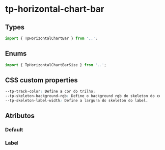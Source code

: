 
<Meta of={horizontalChartBarStories} />

# tp-horizontal-chart-bar

## Types

```ts
import { TpHorizontalChartBar } from '..';
```

## Enums

```ts
import { TpHorizontalChartBarSize } from '..';
```

## CSS custom properties

```css
--tp-track-color: Define a cor do trilho;
--tp-skeleton-background-rgb: Define o background rgb do skeleton do componente.
--tp-skeleton-label-width: Define a largura do skeleton do label.
```

## Atributos

### Default

<Canvas of={horizontalChartBarStories.Default} />

<Controls of={horizontalChartBarStories.Default} />

### Label

<Canvas of={horizontalChartBarLabelStories.Label} />

<Controls of={horizontalChartBarLabelStories.Label} />

